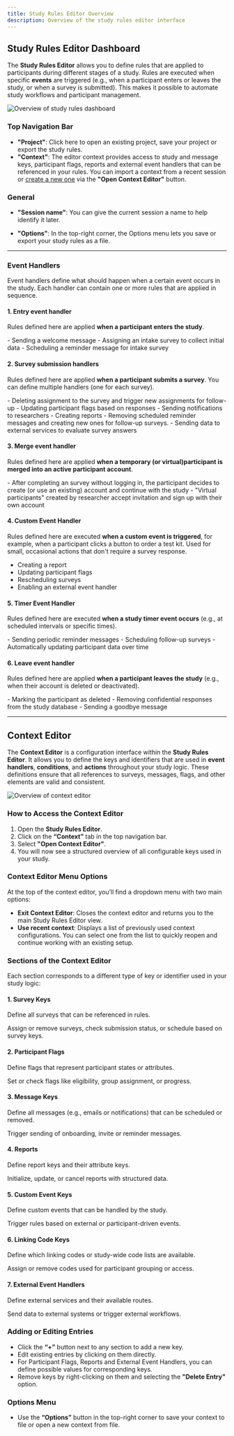```yaml
---
title: Study Rules Editor Overview
description: Overview of the study rules editor interface
---
```


## Study Rules Editor Dashboard

The **Study Rules Editor** allows you to define rules that are applied to participants during different stages of a study.
Rules are executed when specific **events** are triggered (e.g., when a participant enters or leaves the study, or when a survey is submitted).
This makes it possible to automate study workflows and participant management.

![Overview of study rules dashboard](../images/dashboardOverview.png)


### Top Navigation Bar

- **"Project"**: Click here to open an existing project, save your project or export the study rules.
- **"Context"**: The editor context provides access to study and message keys, participant flags, reports and external event handlers that can be referenced in your rules.
You can import a context from a recent session or [create a new one](/docs/study-rules-editor/basics/editor-overview#context-editor) via the **"Open Context Editor"** button.


### General

- **"Session name"**: You can give the current session a name to help identify it later.

- **"Options"**: In the top-right corner, the Options menu lets you save or export your study rules as a file.

---

### Event Handlers

Event handlers define what should happen when a certain event occurs in the study.
Each handler can contain one or more rules that are applied in sequence.

#### 1. Entry event handler
Rules defined here are applied **when a participant enters the study**.

<ExampleBox title="Typical use cases">
- Sending a welcome message
- Assigning an intake survey to collect initial data
- Scheduling a reminder message for intake survey
</ExampleBox>

#### 2. Survey submission handlers
Rules defined here are applied **when a participant submits a survey**.
You can define multiple handlers (one for each survey).

<ExampleBox title="Typical use cases">
- Deleting assignment to the survey and trigger new assignments for follow-up
- Updating participant flags based on responses
- Sending notifications to researchers
- Creating reports
- Removing scheduled reminder messages and creating new ones for follow-up surveys.
- Sending data to external services to evaluate survey answers
</ExampleBox>

#### 3. Merge event handler
Rules defined here are applied **when a temporary (or virtual)participant is merged into an active participant account**.

<ExampleBox title="Typical use cases">
- After completing an survey without logging in, the participant decides to create (or use an existing) account and continue with the study
- "Virtual participants" created by researcher accept invitation and sign up with their own account
</ExampleBox>

#### 4. Custom Event Handler
Rules defined here are executed **when a custom event is triggered**, for example, when a participant clicks a button to order a test kit. Used for small, occasional actions that don't require a survey response.
<ExampleBox title="The handler typically contains methods for">
- Creating a report
- Updating participant flags
- Rescheduling surveys
- Enabling an external event handler
</ExampleBox>

#### 5. Timer Event Handler
Rules defined here are executed **when a study timer event occurs** (e.g., at scheduled intervals or specific times).

<ExampleBox title="Typical use cases">
- Sending periodic reminder messages
- Scheduling follow-up surveys
- Automatically updating participant data over time
</ExampleBox>

#### 6. Leave event handler
Rules defined here are applied **when a participant leaves the study** (e.g., when their account is deleted or deactivated).

<ExampleBox title="Typical use cases">
- Marking the participant as deleted
- Removing confidential responses from the study database
- Sending a goodbye message
</ExampleBox>

---


## Context Editor

The **Context Editor** is a configuration interface within the **Study Rules Editor**. It allows you to define the keys and identifiers that are used in **event handlers**, **conditions**, and **actions** throughout your study logic. These definitions ensure that all references to surveys, messages, flags, and other elements are valid and consistent.

![Overview of context editor](../images/contextEditor.png)

### How to Access the Context Editor

1. Open the **Study Rules Editor**.
2. Click on the **“Context”** tab in the top navigation bar.
3. Select **"Open Context Editor"**.
4. You will now see a structured overview of all configurable keys used in your study.

### Context Editor Menu Options
At the top of the context editor, you’ll find a dropdown menu with two main options:
- **Exit Context Editor**: Closes the context editor and returns you to the main Study Rules Editor view.
- **Use recent context**: Displays a list of previously used context configurations. You can select one from the list to quickly reopen and continue working with an existing setup.

### Sections of the Context Editor
Each section corresponds to a different type of key or identifier used in your study logic:

#### 1. Survey Keys
Define all surveys that can be referenced in rules.

<ExampleBox title="Use Case">
Assign or remove surveys, check submission status, or schedule based on survey keys.
</ExampleBox>

#### 2. Participant Flags
Define flags that represent participant states or attributes.

<ExampleBox title="Use Case">
Set or check flags like eligibility, group assignment, or progress.
</ExampleBox>

#### 3. Message Keys
Define all messages (e.g., emails or notifications) that can be scheduled or removed.

<ExampleBox title="Use Case">
Trigger sending of onboarding, invite or reminder messages.
</ExampleBox>

#### 4. Reports
Define report keys and their attribute keys.

<ExampleBox title="Use Case">
Initialize, update, or cancel reports with structured data.
</ExampleBox>

#### 5. Custom Event Keys
Define custom events that can be handled by the study.

<ExampleBox title="Use Case">
Trigger rules based on external or participant-driven events.
</ExampleBox>

#### 6. Linking Code Keys
Define which linking codes or study-wide code lists are available.

<ExampleBox title="Use Case">
Assign or remove codes used for participant grouping or access.
</ExampleBox>

#### 7. External Event Handlers
Define external services and their available routes.

<ExampleBox title="Use Case">
Send data to external systems or trigger external workflows.
</ExampleBox>

### Adding or Editing Entries
- Click the **“+”** button next to any section to add a new key.
- Edit existing entries by clicking on them directly.
- For Participant Flags, Reports and External Event Handlers, you can define possible values for corresponding keys.
- Remove keys by right-clicking on them and selecting the **"Delete Entry"** option.

### Options Menu
- Use the **“Options”** button in the top-right corner to save your context to file or open a new context from file.

